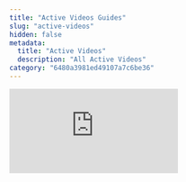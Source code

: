 ```yaml
---
title: "Active Videos Guides"
slug: "active-videos"
hidden: false
metadata: 
  title: "Active Videos"
  description: "All Active Videos"
category: "6480a3981ed49107a7c6be36"
---
```


<div
  style={{
    height: '0',
    paddingBottom: '47.5%',
    position: 'relative'
  }}
>
  <iframe
    allowFullScreen
    frameBorder="0"
    mozallowfullscreen=""
    src="https://www.loom.com/embed/b09f407c864840999514ff7590a1b766?sid=556f8420-a0de-4108-9648-d5f7dca8413d"
    style={{
      height: '100%',
      left: '0',
      position: 'absolute',
      top: '0',
      width: '100%'
    }}
    webkitallowfullscreen=""
  />
</div>

---

<div
  style={{
    height: '0',
    paddingBottom: '47.5%',
    position: 'relative'
  }}
>
  <iframe
    allowFullScreen
    frameBorder="0"
    mozallowfullscreen=""
    src="https://www.loom.com/embed/8f00b8478c49440e9ff4c9c7488b371a?sid=ff97c399-4324-43eb-a825-321f43835cf3"
    style={{
      height: '100%',
      left: '0',
      position: 'absolute',
      top: '0',
      width: '100%'
    }}
    webkitallowfullscreen=""
  />
</div>

---

<div
  style={{
    height: '0',
    paddingBottom: '47.5%',
    position: 'relative'
  }}
>
  <iframe
    allowFullScreen
    frameBorder="0"
    mozallowfullscreen=""
    src="https://www.loom.com/embed/e1bb92fdc39d4b4588931f4d885ae7b3?sid=8c5dfcd0-bd90-4c61-99a0-6ca05df78eac"
    style={{
      height: '100%',
      left: '0',
      position: 'absolute',
      top: '0',
      width: '100%'
    }}
    webkitallowfullscreen=""
  />
</div>

---

<div
  style={{
    height: '0',
    paddingBottom: '47.5%',
    position: 'relative'
  }}
>
  <iframe
    allowFullScreen
    frameBorder="0"
    mozallowfullscreen=""
    src="https://www.loom.com/embed/189c004daf8343b3b8b38436d4a2cb0f?sid=213d64e9-6631-4ebc-b69a-4e1c97994d88"
    style={{
      height: '100%',
      left: '0',
      position: 'absolute',
      top: '0',
      width: '100%'
    }}
    webkitallowfullscreen=""
  />
</div>

---

<div
  style={{
    height: '0',
    paddingBottom: '47.5%',
    position: 'relative'
  }}
>
  <iframe
    allowFullScreen
    frameBorder="0"
    mozallowfullscreen=""
    src="https://www.loom.com/embed/9ae98057509040a8bbdc29640d781d68?sid=efe3bdad-1fb8-4100-9f8b-075095b0e5fe"
    style={{
      height: '100%',
      left: '0',
      position: 'absolute',
      top: '0',
      width: '100%'
    }}
    webkitallowfullscreen=""
  />
</div>